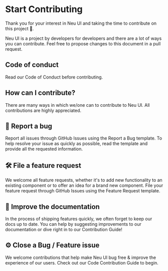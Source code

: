 
<Meta title="Start Contributing" />

# Start Contributing
Thank you for your interest in Neu UI and taking the time to contribute on this project 🙌.

Neu UI is a project by developers for developers and there are a lot of ways you can contribute. Feel free to propose changes to this document in a pull request.

## Code of conduct
Read our Code of Conduct before contributing.

## How can I contribute?
There are many ways in which we/one can to contribute to Neu UI. All contributions are highly appreciated.

## 🐛 Report a bug
Report all issues through GitHub Issues using the Report a Bug template. To help resolve your issue as quickly as possible, read the template and provide all the requested information.

## 🛠 File a feature request
We welcome all feature requests, whether it's to add new functionality to an existing component or to offer an idea for a brand new component. File your feature request through GitHub Issues using the Feature Request template.

## 📝 Improve the documentation
In the process of shipping features quickly, we often forget to keep our docs up to date. You can help by suggesting improvements to our documentation or dive right in to our Contribution Guide!

## ⚙️ Close a Bug / Feature issue
We welcome contributions that help make Neu UI bug free & improve the experience of our users. Check out our Code Contribution Guide to begin.
